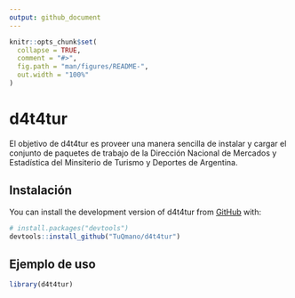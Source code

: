 ```yaml
---
output: github_document
---
```


<!-- README.md is generated from README.Rmd. Please edit that file -->

```r
knitr::opts_chunk$set(
  collapse = TRUE,
  comment = "#>",
  fig.path = "man/figures/README-",
  out.width = "100%"
)
```

# d4t4tur

<!-- badges: start -->
<!-- badges: end -->

El objetivo de d4t4tur es proveer una manera sencilla de instalar y cargar el conjunto de paquetes de trabajo de la Dirección Nacional de Mercados y Estadística del Minsiterio de Turismo y Deportes de Argentina. 

## Instalación

You can install the development version of d4t4tur from [GitHub](https://github.com/) with:

``` r
# install.packages("devtools")
devtools::install_github("TuQmano/d4t4tur")
```

## Ejemplo de uso



```r
library(d4t4tur)


```
